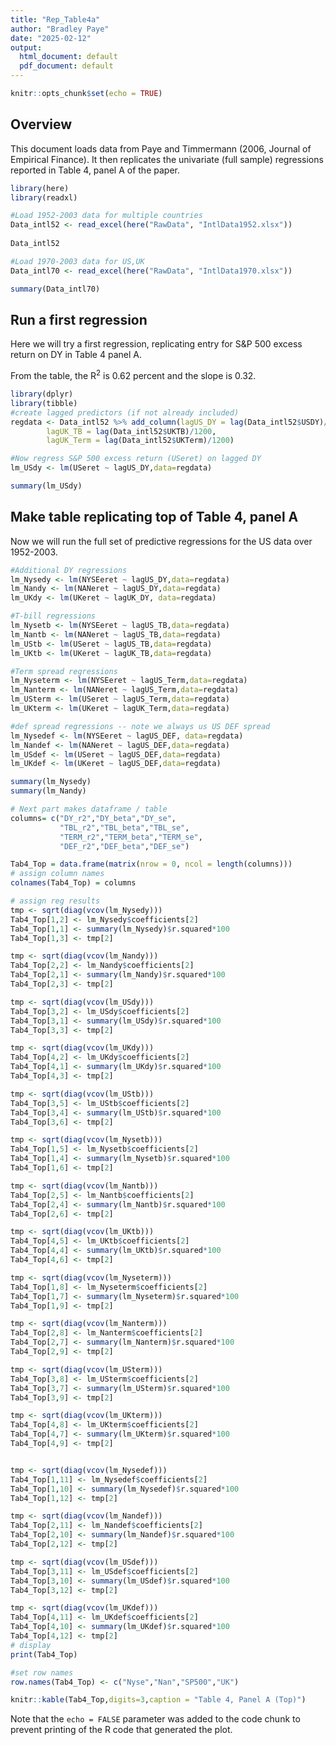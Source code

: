 ```yaml
---
title: "Rep_Table4a"
author: "Bradley Paye"
date: "2025-02-12"
output:
  html_document: default
  pdf_document: default
---
```


```r
knitr::opts_chunk$set(echo = TRUE)
```

## Overview

This document loads data from Paye and Timmermann (2006, Journal of Empirical Finance). It then replicates the univariate (full sample) regressions reported in Table 4, panel A of the paper.


```r
library(here)  
library(readxl)

#Load 1952-2003 data for multiple countries
Data_intl52 <- read_excel(here("RawData", "IntlData1952.xlsx"))
 
Data_intl52

#Load 1970-2003 data for US,UK
Data_intl70 <- read_excel(here("RawData", "IntlData1970.xlsx"))

summary(Data_intl70)

```
## Run a first regression

Here we will try a first regression, replicating entry for S&P 500 excess return on DY in Table 4 panel A.

From the table, the R^2^ is 0.62 percent and the slope is 0.32.

```r
library(dplyr)
library(tibble)
#create lagged predictors (if not already included)
regdata <- Data_intl52 %>% add_column(lagUS_DY = lag(Data_intl52$USDY)/100, lagUS_TB = lag(Data_intl52$USTB)/1200,
        lagUK_TB = lag(Data_intl52$UKTB)/1200, 
        lagUK_Term = lag(Data_intl52$UKTerm)/1200)

#Now regress S&P 500 excess return (USeret) on lagged DY
lm_USdy <- lm(USeret ~ lagUS_DY,data=regdata)

summary(lm_USdy)


```
## Make table replicating top of Table 4, panel A

Now we will run the full set of predictive regressions for the US data over 1952-2003.

```r

#Additional DY regressions
lm_Nysedy <- lm(NYSEeret ~ lagUS_DY,data=regdata)
lm_Nandy <- lm(NANeret ~ lagUS_DY,data=regdata)
lm_UKdy <- lm(UKeret ~ lagUK_DY, data=regdata)

#T-bill regressions
lm_Nysetb <- lm(NYSEeret ~ lagUS_TB,data=regdata)
lm_Nantb <- lm(NANeret ~ lagUS_TB,data=regdata)
lm_UStb <- lm(USeret ~ lagUS_TB,data=regdata)
lm_UKtb <- lm(UKeret ~ lagUK_TB,data=regdata)

#Term spread regressions
lm_Nyseterm <- lm(NYSEeret ~ lagUS_Term,data=regdata)
lm_Nanterm <- lm(NANeret ~ lagUS_Term,data=regdata)
lm_USterm <- lm(USeret ~ lagUS_Term,data=regdata)
lm_UKterm <- lm(UKeret ~ lagUK_Term,data=regdata)

#def spread regressions -- note we always us US DEF spread
lm_Nysedef <- lm(NYSEeret ~ lagUS_DEF, data=regdata)
lm_Nandef <- lm(NANeret ~ lagUS_DEF,data=regdata)
lm_USdef <- lm(USeret ~ lagUS_DEF,data=regdata)
lm_UKdef <- lm(UKeret ~ lagUS_DEF,data=regdata)

summary(lm_Nysedy)
summary(lm_Nandy)

# Next part makes dataframe / table
columns= c("DY_r2","DY_beta","DY_se",
           "TBL_r2","TBL_beta","TBL_se",
           "TERM_r2","TERM_beta","TERM_se",
           "DEF_r2","DEF_beta","DEF_se") 

Tab4_Top = data.frame(matrix(nrow = 0, ncol = length(columns))) 
# assign column names
colnames(Tab4_Top) = columns

# assign reg results
tmp <- sqrt(diag(vcov(lm_Nysedy)))
Tab4_Top[1,2] <- lm_Nysedy$coefficients[2]
Tab4_Top[1,1] <- summary(lm_Nysedy)$r.squared*100
Tab4_Top[1,3] <- tmp[2]

tmp <- sqrt(diag(vcov(lm_Nandy)))
Tab4_Top[2,2] <- lm_Nandy$coefficients[2]
Tab4_Top[2,1] <- summary(lm_Nandy)$r.squared*100
Tab4_Top[2,3] <- tmp[2]

tmp <- sqrt(diag(vcov(lm_USdy)))
Tab4_Top[3,2] <- lm_USdy$coefficients[2]
Tab4_Top[3,1] <- summary(lm_USdy)$r.squared*100
Tab4_Top[3,3] <- tmp[2]

tmp <- sqrt(diag(vcov(lm_UKdy)))
Tab4_Top[4,2] <- lm_UKdy$coefficients[2]
Tab4_Top[4,1] <- summary(lm_UKdy)$r.squared*100
Tab4_Top[4,3] <- tmp[2]

tmp <- sqrt(diag(vcov(lm_UStb)))
Tab4_Top[3,5] <- lm_UStb$coefficients[2]
Tab4_Top[3,4] <- summary(lm_UStb)$r.squared*100
Tab4_Top[3,6] <- tmp[2]

tmp <- sqrt(diag(vcov(lm_Nysetb)))
Tab4_Top[1,5] <- lm_Nysetb$coefficients[2]
Tab4_Top[1,4] <- summary(lm_Nysetb)$r.squared*100
Tab4_Top[1,6] <- tmp[2]

tmp <- sqrt(diag(vcov(lm_Nantb)))
Tab4_Top[2,5] <- lm_Nantb$coefficients[2]
Tab4_Top[2,4] <- summary(lm_Nantb)$r.squared*100
Tab4_Top[2,6] <- tmp[2]

tmp <- sqrt(diag(vcov(lm_UKtb)))
Tab4_Top[4,5] <- lm_UKtb$coefficients[2]
Tab4_Top[4,4] <- summary(lm_UKtb)$r.squared*100
Tab4_Top[4,6] <- tmp[2]

tmp <- sqrt(diag(vcov(lm_Nyseterm)))
Tab4_Top[1,8] <- lm_Nyseterm$coefficients[2]
Tab4_Top[1,7] <- summary(lm_Nyseterm)$r.squared*100
Tab4_Top[1,9] <- tmp[2]

tmp <- sqrt(diag(vcov(lm_Nanterm)))
Tab4_Top[2,8] <- lm_Nanterm$coefficients[2]
Tab4_Top[2,7] <- summary(lm_Nanterm)$r.squared*100
Tab4_Top[2,9] <- tmp[2]

tmp <- sqrt(diag(vcov(lm_USterm)))
Tab4_Top[3,8] <- lm_USterm$coefficients[2]
Tab4_Top[3,7] <- summary(lm_USterm)$r.squared*100
Tab4_Top[3,9] <- tmp[2]

tmp <- sqrt(diag(vcov(lm_UKterm)))
Tab4_Top[4,8] <- lm_UKterm$coefficients[2]
Tab4_Top[4,7] <- summary(lm_UKterm)$r.squared*100
Tab4_Top[4,9] <- tmp[2]


tmp <- sqrt(diag(vcov(lm_Nysedef)))
Tab4_Top[1,11] <- lm_Nysedef$coefficients[2]
Tab4_Top[1,10] <- summary(lm_Nysedef)$r.squared*100
Tab4_Top[1,12] <- tmp[2]

tmp <- sqrt(diag(vcov(lm_Nandef)))
Tab4_Top[2,11] <- lm_Nandef$coefficients[2]
Tab4_Top[2,10] <- summary(lm_Nandef)$r.squared*100
Tab4_Top[2,12] <- tmp[2]

tmp <- sqrt(diag(vcov(lm_USdef)))
Tab4_Top[3,11] <- lm_USdef$coefficients[2]
Tab4_Top[3,10] <- summary(lm_USdef)$r.squared*100
Tab4_Top[3,12] <- tmp[2]

tmp <- sqrt(diag(vcov(lm_UKdef)))
Tab4_Top[4,11] <- lm_UKdef$coefficients[2]
Tab4_Top[4,10] <- summary(lm_UKdef)$r.squared*100
Tab4_Top[4,12] <- tmp[2]
# display
print(Tab4_Top)

#set row names
row.names(Tab4_Top) <- c("Nyse","Nan","SP500","UK")

knitr::kable(Tab4_Top,digits=3,caption = "Table 4, Panel A (Top)")


```

Note that the `echo = FALSE` parameter was added to the code chunk to prevent printing of the R code that generated the plot.
